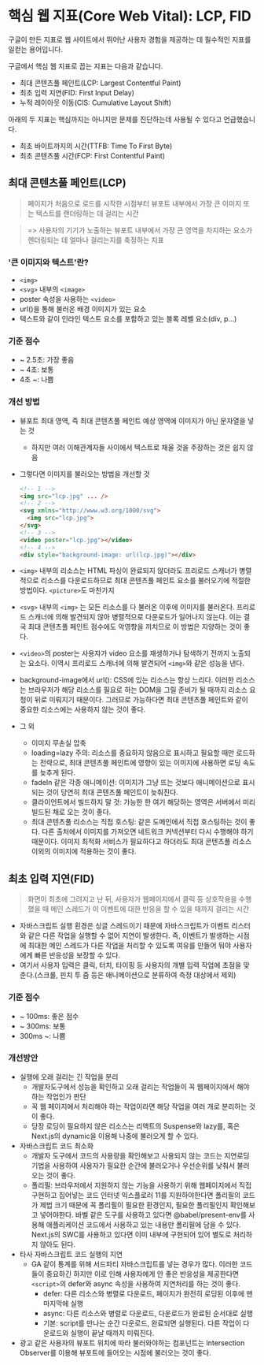 # 핵심 웹 지표(Core Web Vital): LCP, FID


구글이 만든 지표로 웹 사이트에서 뛰어난 사용자 경험을 제공하는 데 필수적인 지표를 일컫는 용어입니다.

구글에서 핵심 웹 지표로 꼽는 지표는 다음과 같습니다.

- 최대 콘텐츠풀 페인트(LCP: Largest Contentful Paint)
- 최초 입력 지연(FID: First Input Delay)
- 누적 레이아웃 이동(ClS: Cumulative Layout Shift)

아래의 두 지표는 핵심까지는 아니지만 문제를 진단하는데 사용될 수 있다고 언급했습니다.

- 최초 바이트까지의 시간(TTFB: Time To First Byte)
- 최초 콘텐츠풀 시간(FCP: First Contentful Paint)

## 최대 콘텐츠풀 페인트(LCP)

> 페이지가 처음으로 로드를 시작한 시점부터 뷰포트 내부에서 가장 큰 이미지 또는 텍스트를 랜더링하는 데 걸리는 시간

> => 사용자의 기기가 노출하는 뷰포트 내부에서 가장 큰 영역을 차지하는 요소가 렌더링되는 데 얼마나 걸리는지를 축정하는 지표

### '큰 이미지와 텍스트'란?

- `<img>`
- `<svg>` 내부의 `<image>`
- poster 속성을 사용하는 `<video>`
- url()을 통해 불러온 배경 이미지가 있는 요소
- 텍스트와 같이 인라인 텍스트 요소를 포함하고 있는 블록 레벨 요소(div, p...)

### 기준 점수

- ~ 2.5초: 가장 좋음
- ~ 4초: 보통
- 4초 ~: 나쁨

### 개선 방법

- 뷰포트 최대 영역, 즉 최대 콘텐츠풀 페인트 예상 영역에 이미지가 아닌 문자열을 넣는 것
  - 하지만 여러 이해관계자들 사이에서 텍스트로 채울 것을 주장하는 것은 쉽지 않음
- 그렇다면 이미지를 불러오는 방법을 개선할 것

  ```html
  <!-- 1 -->
  <img src="lcp.jpg" ... />
  <!-- 2 -->
  <svg xmlns="http://www.w3.org/1000/svg">
    <img src="lcp.jpg">
  </svg>
  <!-- 3 -->
  <video poster="lcp.jpg"></video>
  <!-- 4 -->
  <div style="background-image: url(lcp.jpg)"></div>
  ```

- `<img>` 내부의 리소스는 HTML 파싱이 완료되지 않더라도 프리로드 스캐너가 병렬적으로 리소스를 다운로드하므로 최대 콘텐츠풀 페인트 요소를 불러오기에 적절한 방법이다. `<picture>`도 마찬가지
- `<svg>` 내부의 `<img>` 는 모든 리소스를 다 불러온 이후에 이미지를 불러온다. 프리로드 스캐너에 의해 발견되지 않아 병렬적으로 다운로드가 일어나지 않는다. 이는 결국 최대 콘텐츠풀 페인트 점수에도 악영향을 끼치므로 이 방법은 지양하는 것이 좋다.
- `<video>`의 poster는 사용자가 video 요소를 재생하거나 탐색하기 전까지 노출되는 요소다. 이역시 프리로드 스캐너에 의해 발견되어 `<img>`와 같은 성능을 낸다. 
- background-image에서 url(): CSS에 있는 리소스는 항상 느리다. 이러한 리소스는 브라우저가 해당 리소스를 필요로 하는 DOM을 그릴 준비가 될 때까지 리소스 요청이 뒤로 미뤄지기 때문이다. 그러므로 가능하다면 최대 콘텐츠풀 페인트와 같이 중요한 리소스에는 사용하지 않는 것이 좋다.

- 그 외
  - 이미지 무손실 압축
  - loading=lazy 주의: 리소스를 중요하지 않음으로 표시하고 필요할 때만 로드하는 전략으로, 최대 콘텐츠풀 페인트에 영향이 있는 이미지에 사용하면 로딩 속도를 늦추게 된다.
  - fadeIn 같은 각종 애니메이션: 이미지가 그냥 뜨는 것보다 애니메이션으로 표시되는 것이 당연히 최대 콘텐츠풀 페인트이 늦춰진다.
  - 클라이언트에서 빌드하지 말 것: 가능한 한 여기 해당하는 영역은 서버에서 미리 빌드된 채로 오는 것이 좋다.
  - 최대 콘텐츠풀 리소스는 직접 호스팅: 같은 도메인에서 직접 호스팅하는 것이 좋다. 다른 출처에서 이미지를 가져오면 네트워크 커넥션부터 다시 수행해야 하기 때문이다. 이미지 최적화 서비스가 필요하다고 하더라도 최대 콘텐츠풀 리소스 이외의 이미지에 적용하는 것이 좋다.


## 최초 입력 지연(FID)

> 화면이 최초에 그려지고 난 뒤, 사용자가 웹페이지에서 클릭 등 상호작용을 수행했을 때 메인 스레드가 이 이벤트에 대한 반응을 할 수 있을 때까지 걸리는 시간

- 자바스크립트 실행 횐경은 싱글 스레드이기 때문에 자바스크립트가 이벤트 리스터와 같은 다른 작업을 실행할 수 없어 지연이 발생한다. 즉, 이벤트가 발생하는 시점에 최대한 메인 스레드가 다른 작업을 처리할 수 있도록 여유를 만들어 둬야 사용자에게 빠른 반응성을 보장할 수 있다.
- 여기서 사용자 입력은 클릭, 터치, 타이핑 등 사용자의 개별 입력 작업에 초점을 맞춘다.(스크롤, 핀치 투 줌 등은 애니메이션으로 분류하여 측정 대상에서 제외)

### 기준 점수

- ~ 100ms: 좋은 점수
- ~ 300ms: 보통
- 300ms ~: 나쁨

### 개선방안

- 실행에 오래 걸리는 긴 작업을 분리
  - 개발자도구에서 성능을 확인하고 오래 걸리는 작업들이 꼭 웹페이지에서 해야하는 작업인가 판단
  - 꼭 웹 페이지에서 처리해야 하는 작업이라면 해당 작업을 여러 개로 분리하는 것이 좋다.
  - 당장 로딩이 필요하지 않은 리소스는 리액트의 Suspense와 lazy를, 혹은 Next.js의 dynamic을 이용해 나중에 불러오게 할 수 있다.
- 자바스크립트 코드 최소화
  - 개발자 도구에서 코드의 사용량을 확인해보고 사용되지 않는 코드는 지연로딩기법을 사용하여 사용자가 필요한 순간에 불러오거나 우선순위를 낮춰서 불러오는 것이 좋다.
  - 폴리필: 브라우저에서 지원하지 않는 기능을 사용하기 위해 웹페이지에서 직접 구현하고 집어넣는 코드
    인터넷 익스플로러 11를 지원하야한다면 폴리필의 코드가 제법 크기 때문에 꼭 폴리필이 필요한 환경인지, 필요한 폴리필인지 확인해보고 넣어야한다. 바벨 같은 도구를 사용하고 있다면 @babel/present-env를 사용해 애플리케이션 코드에서 사용하고 있는 내용만 폴리필에 담을 수 있다. Next.js의 SWC를 사용하고 있다면 이미 내부에 구현되어 있어 별도로 처리하지 않아도 된다.
- 타사 자바스크립트 코드 실행의 지연
  - GA 같이 통계를 위해 서드파티 자바스크립트를 넣는 경우가 많다. 이러한 코드들이 중요하긴 하지만 이로 인해 사용자에게 안 좋은 반응성을 제공한다면 `<script>`의 defer와 async 속성을 사용하여 지연처리를 하는 것이 좋다.
    - defer: 다른 리소스와 병렬로 다운로드, 페이지가 완전히 로딩된 이후에 맨 마지막에 실행
    - async: 다른 리소스와 병렬로 다운로드, 다운로드가 완료된 순서대로 실행
    - 기본: script를 만나는 순간 다운로드, 완료되면 실행된다. 다른 작업이 다운로드와 실행이 끝날 때까지 미뤄진다.
- 광고 같은 사용자의 뷰포트 위치에 따라 불러와야하는 컴포넌트는 Intersection Observer를 이용해 뷰포트에 들어오는 시점에 불러오는 것이 좋다.
